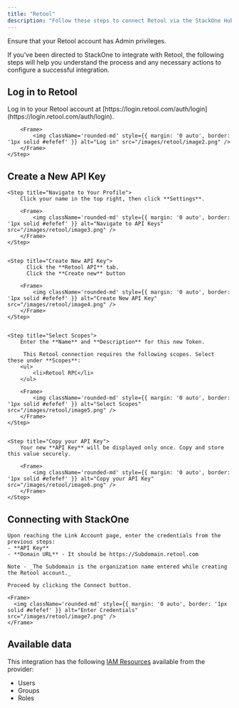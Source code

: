 ```yaml
---
title: "Retool"
description: "Follow these steps to connect Retool via the StackOne Hub successfully."
---
```



<Warning>
  Ensure that your Retool account has Admin privileges.
</Warning>

If you've been directed to StackOne to integrate with Retool, the following steps will help you understand the process and any necessary actions to configure a successful integration.

## Log in to Retool


  <Step title="Log in">
        Log in to your Retool account at [https://login.retool.com/auth/login](https://login.retool.com/auth/login).

        <Frame>
            <img className='rounded-md' style={{ margin: '0 auto', border: '1px solid #efefef' }} alt="Log in" src="/images/retool/image2.png" />
        </Frame>
    </Step>



## Create a New API Key

<Steps>
    
    <Step title="Navigate to Your Profile">
        Click your name in the top right, then click **Settings**.

        <Frame>
            <img className='rounded-md' style={{ margin: '0 auto', border: '1px solid #efefef' }} alt="Navigate to API Keys" src="/images/retool/image3.png" />
        </Frame>
    </Step>

    
    <Step title="Create New API Key">
          Click the **Retool API** tab.
          Click the **Create new** button

        <Frame>
            <img className='rounded-md' style={{ margin: '0 auto', border: '1px solid #efefef' }} alt="Create New API Key" src="/images/retool/image4.png" />
        </Frame>
    </Step>

    
    <Step title="Select Scopes">
        Enter the **Name** and **Description** for this new Token.

         This Retool connection requires the following scopes. Select these under **Scopes**:
        <ul>
            <li>Retool RPC</li>
        </ul>

        <Frame>
            <img className='rounded-md' style={{ margin: '0 auto', border: '1px solid #efefef' }} alt="Select Scopes" src="/images/retool/image5.png" />
        </Frame>
    </Step>

    
    <Step title="Copy your API Key">
        Your new **API Key** will be displayed only once. Copy and store this value securely.

        <Frame>
            <img className='rounded-md' style={{ margin: '0 auto', border: '1px solid #efefef' }} alt="Copy your API Key" src="/images/retool/image6.png" />
        </Frame>
    </Step>

</Steps>


## Connecting with StackOne


    Upon reaching the Link Account page, enter the credentials from the previous steps:
    - **API Key**
    - **Domain URL** - It should be https://Subdomain.retool.com

    Note - _The Subdomain is the organization name entered while creating the Retool account._

    Proceed by clicking the Connect button.

    <Frame>
      <img className='rounded-md' style={{ margin: '0 auto', border: '1px solid #efefef' }} alt="Enter Credentials" src="/images/retool/image7.png" />
    </Frame>


<IntegrationFooter />

## Available data

This integration has the following [IAM Resources](https://docs.stackone.com/reference/getting-started-with-your-api) available from the provider:
<ul>
  <li>Users</li>
  <li>Groups</li>
  <li>Roles</li>
</ul>